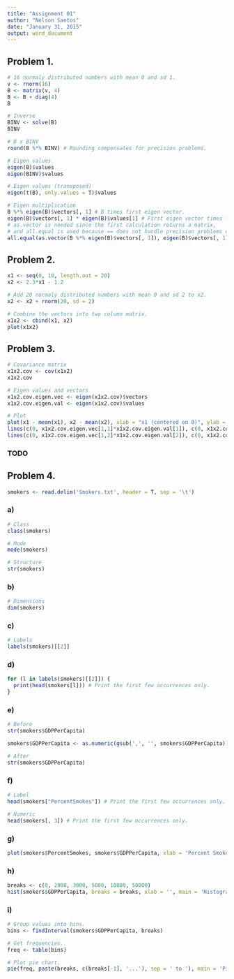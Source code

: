 ```yaml
---
title: "Assignment 01"
author: "Nelson Santos"
date: "January 31, 2015"
output: word_document
---
```


## Problem 1.

```r
# 16 normaly distributed numbers with mean 0 and sd 1.
v <- rnorm(16)
B <- matrix(v, 4)
B <- B + diag(4)
B

# Inverse
BINV <- solve(B)
BINV

# B x BINV
round(B %*% BINV) # Rounding compensates for precision problems.

# Eigen values
eigen(B)$values
eigen(BINV)$values

# Eigen values (transposed)
eigen(t(B), only.values = T)$values

# Eigen multiplication
B %*% eigen(B)$vectors[, 1] # B times first eigen vector.
eigen(B)$vectors[, 1] * eigen(B)$values[1] # First eigen vector times first eigen value.
# as.vector is needed since the first calculation returns a matrix,
# and all.equal is used because == does not handle precision problems well.
all.equal(as.vector(B %*% eigen(B)$vectors[, 1]), eigen(B)$vectors[, 1] * eigen(B)$values[1])
```

## Problem 2.

```r
x1 <- seq(0, 10, length.out = 20)
x2 <- 2.3*x1 - 1.2

# Add 20 normaly distributed numbers with mean 0 and sd 2 to x2.
x2 <- x2 + rnorm(20, sd = 2)

# Combine the vectors into two column matrix.
x1x2 <- cbind(x1, x2)
plot(x1x2)
```

## Problem 3.

```r
# Covariance matrix
x1x2.cov <- cov(x1x2)
x1x2.cov

# Eigen values and vectors
x1x2.cov.eigen.vec <- eigen(x1x2.cov)$vectors
x1x2.cov.eigen.val <- eigen(x1x2.cov)$values

# Plot
plot(x1 - mean(x1), x2 - mean(x2), xlab = "x1 (centered on 0)", ylab = "x2 (centered on 0)", main = "Eigenvectors scaled by Eigenvalues")
lines(c(0, x1x2.cov.eigen.vec[1,1]*x1x2.cov.eigen.val[1]), c(0, x1x2.cov.eigen.vec[2,1]*x1x2.cov.eigen.val[1]), col='green')
lines(c(0, x1x2.cov.eigen.vec[1,2]*x1x2.cov.eigen.val[2]), c(0, x1x2.cov.eigen.vec[2,2]*x1x2.cov.eigen.val[2]), col='red')
```
### TODO

## Problem 4.

```r
smokers <- read.delim('Smokers.txt', header = T, sep = '\t')
```

### a)

```r
# Class
class(smokers)

# Mode
mode(smokers)

# Structure
str(smokers)
```

### b)

```r
# Dimensions
dim(smokers)
```

### c)

```r
# Labels
labels(smokers)[[2]]
```

### d)

```r
for (l in labels(smokers)[[2]]) {
  print(head(smokers[l])) # Print the first few occurrences only.
}
```

### e)

```r
# Before
str(smokers$GDPPerCapita)

smokers$GDPPerCapita <- as.numeric(gsub(',', '', smokers$GDPPerCapita))

# After
str(smokers$GDPPerCapita)
```

### f)

```r
# Label
head(smokers["PercentSmokes"]) # Print the first few occurrences only.

# Numeric
head(smokers[, 3]) # Print the first few occurrences only.
```

### g)

```r
plot(smokers$PercentSmokes, smokers$GDPPerCapita, xlab = 'Percent Smokers', ylab = 'GDP per Capita', main = 'GDP per Capita over Percent Smokers')
```

### h)

```r
breaks <- c(0, 2000, 3000, 5000, 10000, 50000)
hist(smokers$GDPPerCapita, breaks = breaks, xlab = '', main = 'Histogram of GDP per Capita', col.main="purple")
```

### i)

```r
# Group values into bins.
bins <- findInterval(smokers$GDPPerCapita, breaks)

# Get frequencies.
freq <- table(bins)

# Plot pie chart.
pie(freq, paste(breaks, c(breaks[-1], '...'), sep = ' to '), main = 'Pie chart of GDP per Capita', col.main="purple")
```
